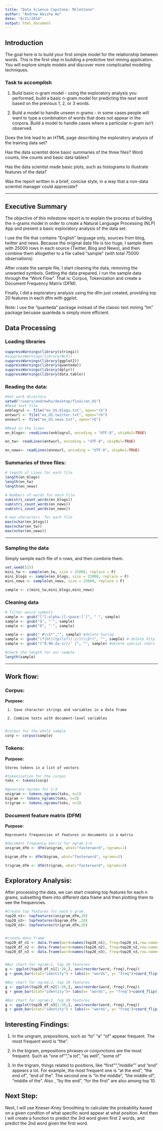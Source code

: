 ```yaml
---
title: "Data Science Capstone: MileStone"
author: "Andrew Abisha Hu"
date: "8/21/2018"
output: html_document
---
```



## Introduction

The goal here is to build your first simple model for the relationship between words. This is the first step in building a predictive text mining application. You will explore simple models and discover more complicated modeling techniques.

###  Task to accomplish

1. Build basic n-gram model - using the exploratory analysis you performed, build a basic n-gram model for predicting the next word based on the previous 1, 2, or 3 words.

2. Build a model to handle unseen n-grams - in some cases people will want to type a combination of words that does not appear in the corpora. Build a model to handle cases where a particular n-gram isn't observed.



Does the link lead to an HTML page describing the exploratory analysis of the training data set?

Has the data scientist done basic summaries of the three files? Word counts, line counts and basic data tables?

Has the data scientist made basic plots, such as histograms to illustrate features of the data?

Was the report written in a brief, concise style, in a way that a non-data scientist manager could appreciate?


---


## Executive Summary

The objective of this milestone report is to explain the process of building the n-grams model in order to create a Natural Language Processing (NLP) App and present a basic exploratory analysis of the data set. 

I use the file that contains "English" language only, sources from blog, twitter and news. Because the original data file is too huge, I sample them with 25000 rows in each source (Twitter, Blog and News), and then combine them altogether to a file called "sample" (with total 75000 observations)

After create the sample file, I start cleaning the data, removing the unwanted symbols. Getting the data prepared, I run the sample data through the "Work Flow". That is: Corpus, Tokenization and create a Document Frequency Matrix (DFM). 

Finally, I did a exploratory analysis using the dfm just created, providing top 20 features in each dfm with ggplot.



Note: I use the "quanteda" package instead of the classic text mining "tm" package becuase quanteda is simply more efficient.


## Data Processing

### Loading libraries
```r
suppressWarnings(library(stringi))
#suppressWarnings(library(NLP))
suppressWarnings(library(ggplot2))
suppressWarnings(library(quanteda))
suppressWarnings(library(dplyr))
suppressWarnings(library(data.table))
```

### Reading the data:

```r
#Set work directory
setwd("/users/andrewhu/desktop/final/en_US")
#Read text file
enblogrul <- file("en_US.blogs.txt", open="rb") 
entwurl <- file("en_US.twitter.txt", open="rb")
enneurl <- file("en_US.news.txt", open="rb")

#Read in the lines
en_blogs<- readLines(enblogrul, encoding = "UTF-8", skipNul=TRUE)

en_tw<- readLines(entwurl, encoding = "UTF-8", skipNul=TRUE)

en_news<- readLines(enneurl, encoding = "UTF-8", skipNul=TRUE)

```

### Summaries of three files:

```r

# legnth of Lines for each file 
length(en_blogs) 
length(en_tw)  
length(en_news) 

# Numbers of words for each file
sum(stri_count_words(en_blogs)) 
sum(stri_count_words(en_news))  
sum(stri_count_words(en_news))

# max characters  for each file
max(nchar(en_blogs))
max(nchar(en_tw)) 
max(nchar(en_news))
```

---

### Sampling the data 

Simply sample each file of n rows, and then combine them.
```r
set.seed(525)
mini_tw <- sample(en_tw, size = 25000, replace = F)
mini_blogs <- sample(en_blogs, size = 25000, replace = F)
mini_news <- sample(en_news, size = 25000, replace = F)

sample <- c(mini_tw,mini_blogs,mini_news)

```

### Cleaning data
```r
# filter weird symbols
sample <- gsub("[^[:alpha:][:space:]']", " ", sample)
sample <- gsub("ã", "'", sample)
sample <- gsub("ð", "'", sample)

sample <- gsub(" #\\S*","", sample) #delete hastag
sample <- gsub("(f|ht)(tp)(s?)(://)(\\S*)", "", sample) # delete http links
sample <- gsub("[^0-9A-Za-z///' ]", "", sample) #delete special chars

#check the length for our sample
length(sample)
```

----
## Work flow: 


### Corpus:

**Purpose:** 

```
 1. Save character strings and variables in a data frame
 
 2. Combine texts with document-level variables
 
```
```r
#corpus for the whole sample
corp <- corpus(sample)
```


### Tokens:

**Purpose:**

```
Stores tokens in a list of vectors
```

```r
#tokenization for the corpus
toks <- tokens(corp)

#generate ngrams for 1~3
unigram <- tokens_ngrams(toks, n=1)
bigram <- tokens_ngrams(toks, n=2)
trigram <- tokens_ngrams(toks, n=3)
```

### Document feature matrix (DFM)

**Purpose:**

```
Represents frequencies of features in documents in a matrix
```

```r
#document frequency matrix for ngram 1~4
unigram_dfm <- dfm(unigram, what="fasterword", ngrams=1)

bigram_dfm <- dfm(bigram, what="fasterword", ngrams=2)

trigram_dfm <- dfm(trigram, what="fasterword", ngrams=3)
```


## Exploratory Analysis:

After processing the data, we can start creating top features for each n grams, subsetting them into different data frame and then plotting them to see the frequencies. 
```r
#Create top features for each n gram
top20_n1<- topfeatures(unigram_dfm,20)
top20_n2<- topfeatures(bigram_dfm ,20)
top20_n3<- topfeatures(trigram_dfm,20)


#create data frame 
top20_df_n1 <- data.frame(word=names(top20_n1), freq=top20_n1,row.names = NULL)
top20_df_n2 <- data.frame(word=names(top20_n2), freq=top20_n2,row.names = NULL)
top20_df_n3 <- data.frame(word=names(top20_n3), freq=top20_n3,row.names = NULL)


#Bar chart for ngram:1, top 20 features
g <- ggplot(top20_df_n1[1:20,], aes(reorder(word,-freq),freq)) 
g + geom_bar(stat="identity") + labs(x= "words", y= "freq")+coord_flip()

#Bar chart for ngram:2, top 20 features
g <- ggplot(top20_df_n2[1:20,], aes(reorder(word,-freq),freq)) 
g + geom_bar(stat="identity")+ labs(x= "words", y= "freq")+coord_flip()

#Bar chart for ngram:3, top 20 features
g <- ggplot(top20_df_n3[1:20,], aes(reorder(word,-freq),freq)) 
g + geom_bar(stat="identity") + labs(x= "words", y= "freq")+coord_flip()
```

## Interesting Findings:

1. In the unigram, prepositions, such as "to" "a" "of" appear frequent. The most frequent word is "the".

2. In the bigram, prepositions phrases or conjunctions are the most frequent. Such as 
"one of"", "a lot", "as well", "some of"

3. In the trigram, things related to positions, like "first"", "middle"" and "end" appears a lot. For example, the most frequent one is "at the end", "the end of", "end of the". The second one is "in the middle", "the middle of", "middle of the". Also , "by the end", "for the first" are also among top 10.


## Next Step:

Next, I will use Kneser-Kney Smoothing to calculate the probability based on a given conditon of what specific word appear at what position. And then I will create a function to predict the 3rd word given first 2 words, and predict the 2nd word given the first word.


